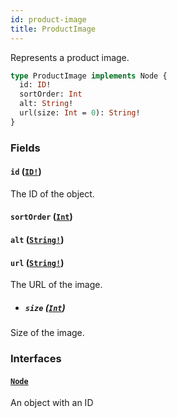 ```yaml
---
id: product-image
title: ProductImage
---
```


Represents a product image.

```graphql
type ProductImage implements Node {
  id: ID!
  sortOrder: Int
  alt: String!
  url(size: Int = 0): String!
}
```

### Fields

#### `id` ([`ID!`](/developer/api-reference/scalars/id.mdx))

The ID of the object.

#### `sortOrder` ([`Int`](/developer/api-reference/scalars/int.mdx))

#### `alt` ([`String!`](/developer/api-reference/scalars/string.mdx))

#### `url` ([`String!`](/developer/api-reference/scalars/string.mdx))

The URL of the image.

- ##### `size` ([`Int`](/developer/api-reference/scalars/int.mdx))

Size of the image.

### Interfaces

#### [`Node`](/developer/api-reference/interfaces/node.mdx)

An object with an ID
